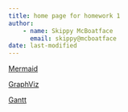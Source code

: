 ```yaml
---
title: home page for homework 1
author:
    - name: Skippy McBoatface
      email: skippy@mcboatface
date: last-modified
---
```


[Mermaid](mermaid.html)

[GraphViz](graphviz.html)

[Gantt](gantt.html)
